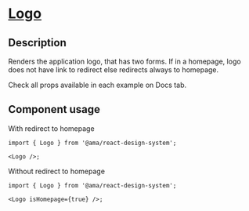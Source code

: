 
<Meta title="Components/Logo/Logo Docs" />

<h1 className="mb-32">
  <u>Logo</u>
</h1>

<h2>Description</h2>

<p className="fs-16">
  Renders the application logo, that has two forms. If in a homepage, logo does not have link to redirect else redirects always to homepage.
</p>
<p className="fs-16">Check all props available in each example on Docs tab.</p>

<h2>Component usage</h2>

<label>With redirect to homepage</label>

```tsx
import { Logo } from '@ama/react-design-system';

<Logo />;
```

<label>Without redirect to homepage</label>

```tsx
import { Logo } from '@ama/react-design-system';

<Logo isHomepage={true} />;
```
